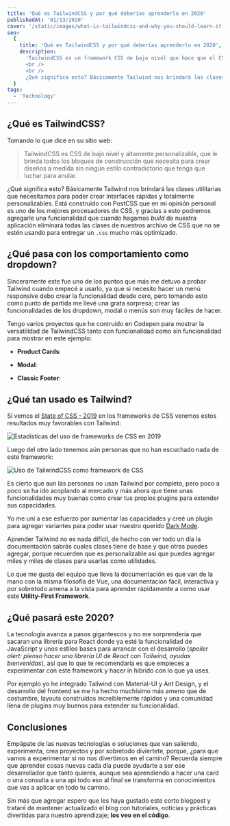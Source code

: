 ```yaml
---
title: 'Qué es TailwindCSS y por qué deberías aprenderlo en 2020'
publishedAt: '01/13/2020'
cover: '/static/images/what-is-tailwindcss-and-why-you-should-learn-it-in-2020/banner.jpeg'
seo:
  {
    title: 'Qué es TailwindCSS y por qué deberías aprenderlo en 2020',
    description:
      'TailwindCSS es un framework CSS de bajo nivel que hace que el CSS sea más fácil, rápido y divertido para todos.
      <br />
      <br />
      ¿Qué significa esto? Básicamente Tailwind nos brindará las clases utilitarias que necesitamos para poder crear interfaces rápidas y totalmente personalizables.',
  }
tags:
  - 'Technology'
---
```


## ¿Qué es TailwindCSS?

Tomando lo que dice en su sitio web:

> TailwindCSS es CSS de bajo nivel y altamente personalizable, que le brinda todos los bloques de construcción que necesita para crear diseños a medida sin ningún estilo contradictorio que tenga que luchar para anular.

¿Qué significa esto? Básicamente Tailwind nos brindará las clases utilitarias que necesitamos para poder crear interfaces rápidas y totalmente personalizables. Está construido con PostCSS que en mi opinión personal es uno de los mejores procesadores de CSS, y gracias a esto podremos agregarle una funcionalidad que cuando hagamos _build_ de nuestra aplicación eliminará todas las clases de nuestros archivo de CSS que no se estén usando para entregar un `.css` mucho más optimizado.

## ¿Qué pasa con los comportamiento como dropdown?

Sinceramente este fue uno de los puntos que más me detuvo a probar Tailwind cuando empecé a usarlo, ya que si necesito hacer un menú responsive debo crear la funcionalidad desde cero, pero tomando esto como punto de partida me llevé una grata sorpresa; crear las funcionalidades de los dropdown, modal o menús son muy fáciles de hacer.

Tengo varios proyectos que he contruido en Codepen para mostrar la versatilidad de TailwindCSS tanto con funcionalidad como sin funcionalidad para mostrar en este ejemplo:

- **Product Cards**:

<CodePen codePenId="ZEYvVQq" />

- **Modal**:

<CodePen codePenId="oNgLama" />

- **Classic Footer**:

<CodePen codePenId="xxbYREE" />

## ¿Qué tan usado es Tailwind?

Si vemos el [State of CSS - 2019](https://2019.stateofcss.com/technologies/css-frameworks/) en los frameworks de CSS veremos estos resultados muy favorables con Tailwind:

<Image
  alt="Estadísticas del uso de frameworks de CSS en 2019"
  height={636}
  src="/static/images/what-is-tailwindcss-and-why-you-should-learn-it-in-2020/img1.png"
  width={1547}
/>

Luego del otro lado tenemos aún personas que no han escuchado nada de este framework:

<Image
  alt="Uso de TailwindCSS como framework de CSS"
  height={415}
  src="/static/images/what-is-tailwindcss-and-why-you-should-learn-it-in-2020/img2.png"
  width={1575}
/>

Es cierto que aun las personas no usan Tailwind por completo, pero poco a poco se ha ido acoplando al mercado y más ahora que tiene unas funcionalidades muy buenas como crear tus propios plugins para extender sus capacidades.

Yo me uní a ese esfuerzo por aumentar las capacidades y creé un plugin para agregar variantes para poder usar nuestro querido [Dark Mode](https://github.com/danestves/tailwindcss-darkmode).

Aprender Tailwind no es nada difícil, de hecho con ver todo un día la documentación sabrás cuales clases tiene de base y que otras puedes agregar, porque recuerden que es personalizable así que puedes agregar miles y miles de clases para usarlas como utilidades.

Lo que me gusta del equipo que lleva la documentación es que van de la mano con la misma filosofía de Vue, una documentación fácil, interactiva y por sobretodo amena a la vista para aprender rápidamente a como usar este **Utility-First Framework**.

## ¿Qué pasará este 2020?

La tecnología avanza a pasos gigantescos y no me sorprendería que sacaran una librería para React donde ya esté la funcionalidad de JavaScript y unos estilos bases para arrancar con el desarrollo (_spoiler alert: pienso hacer una librería UI de React con Tailwind, ayudas bienvenidas_), así que lo que te recomendaría es que empieces a experimentar con este framework y hacer in híbrido con lo que ya uses.

Por ejemplo yo he integrado Tailwind con Material-UI y Ant Design, y el desarrollo del frontend se me ha hecho muchísimo más ameno que de costumbre, layouts construidos increíblemente rápidos y una comunidad llena de plugins muy buenos para extender su funcionalidad.

## Conclusiones

Empápate de las nuevas tecnologías o soluciones que van saliendo, experimenta, crea proyectos y por sobretodo diviertete, porque, ¿para que vamos a experimentar si no nos divertimos en el camino? Recuerda siempre que aprender cosas nuevas cada día puede ayudarte a ser ese desarrollador que tanto quieres, aunque sea aprendiendo a hacer una card o una consulta a una api todo eso al final se transforma en conocimientos que vas a aplicar en todo tu camino.

Sin más que agregar espero que les haya gustado este corto blogpost y trataré de mantener actualizado el blog con tutoriales, noticias y prácticas divertidas para nuestro aprendizaje; **los veo en el código**.
